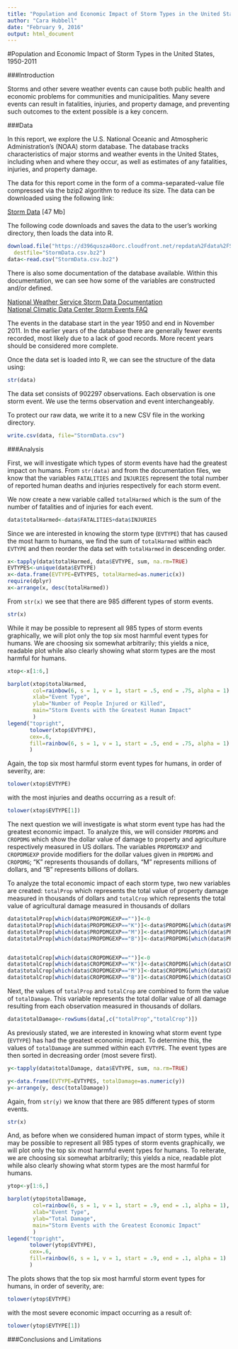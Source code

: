 ```yaml
---
title: "Population and Economic Impact of Storm Types in the United States, 1950-2011"
author: "Cara Hubbell"
date: "February 9, 2016"
output: html_document
---
```


#Population and Economic Impact of Storm Types in the United States, 1950-2011

###Introduction

Storms and other severe weather events can cause both public health and economic problems for communities and municipalities. Many severe events can result in fatalities, injuries, and property damage, and preventing such outcomes to the extent possible is a key concern.

###Data

In this report, we explore the U.S. National Oceanic and Atmospheric Administration's (NOAA) storm database. The database tracks characteristics of major storms and weather events in the United States, including when and where they occur, as well as estimates of any fatalities, injuries, and property damage.

The data for this report come in the form of a comma-separated-value file compressed via the bzip2 algorithm to reduce its size. The data can be downloaded using the following link:

[Storm Data](https://d396qusza40orc.cloudfront.net/repdata%2Fdata%2FStormData.csv.bz2) [47 Mb]

The following code downloads and saves the data to the user's working directory, then loads the data into R.

```r
download.file("https://d396qusza40orc.cloudfront.net/repdata%2Fdata%2FStormData.csv.bz2",
  destfile="StormData.csv.bz2")
data<-read.csv("StormData.csv.bz2")
```

There is also some documentation of the database available. Within this documentation, we can see how some of the variables are constructed and/or defined.

[National Weather Service Storm Data Documentation](https://d396qusza40orc.cloudfront.net/repdata%2Fpeer2_doc%2Fpd01016005curr.pdf)  
[National Climatic Data Center Storm Events FAQ](https://d396qusza40orc.cloudfront.net/repdata%2Fpeer2_doc%2FNCDC%20Storm%20Events-FAQ%20Page.pdf)

The events in the database start in the year 1950 and end in November 2011. In the earlier years of the database there are generally fewer events recorded, most likely due to a lack of good records. More recent years should be considered more complete.

Once the data set is loaded into R, we can see the structure of the data using:

```r
str(data)
```

The data set consists of 902297 observations. Each observation is one storm event. We use the terms observation and event interchangeably.

To protect our raw data, we write it to a new CSV file in the working directory.

```r
write.csv(data, file="StormData.csv")
```

###Analysis 

First, we will investigate which types of storm events have had the greatest impact on humans. From ```str(data)``` and from the documentation files, we know that  the variables ```FATALITIES``` and ```INJURIES``` represent the total number of reported human deaths and injuries respectively for each storm event.

We now create a new variable called ```totalHarmed``` which is the sum of the number of fatalities and of injuries for each event.

```r
data$totalHarmed<-data$FATALITIES+data$INJURIES
```

Since we are interested in knowing the storm type (```EVTYPE```) that has caused the most harm to humans, we find the sum of ```totalHarmed``` within each ```EVTYPE``` and then reorder the data set with ```totalHarmed``` in descending order.

```r
x<-tapply(data$totalHarmed, data$EVTYPE, sum, na.rm=TRUE)
EVTYPES<-unique(data$EVTYPE)
x<-data.frame(EVTYPE=EVTYPES, totalHarmed=as.numeric(x))
require(dplyr)
x<-arrange(x, desc(totalHarmed))
```

From ```str(x)``` we see that there are 985 different types of storm events. 

```r
str(x)
```

While it may be possible to represent all 985 types of storm events graphically, we will plot only the top six most harmful event types for humans. We are choosing six somewhat arbitrarily; this yields a nice, readable plot while also clearly showing what storm types are the most harmful for humans.

```r
xtop<-x[1:6,]

barplot(xtop$totalHarmed, 
        col=rainbow(6, s = 1, v = 1, start = .5, end = .75, alpha = 1),
        xlab="Event Type",
        ylab="Number of People Injured or Killed",
        main="Storm Events with the Greatest Human Impact"
        )
legend("topright",
       tolower(xtop$EVTYPE),
       cex=.6, 
       fill=rainbow(6, s = 1, v = 1, start = .5, end = .75, alpha = 1)
       )
```

Again, the top six most harmful storm event types for humans, in order of severity, are:
```r
tolower(xtop$EVTYPE)
```
with the most injuries and deaths occurring as a result of:
```r
tolower(xtop$EVTYPE[1])
```

The next question we will investigate is what storm event type has had the greatest economic impact. To analyze this, we will consider ```PROPDMG``` and ```CROPDMG``` which show the dollar value of damage to property and agriculture respectively measured in US dollars. The variables ```PROPDMGEXP``` and ```CROPDMGEXP``` provide modifiers for the dollar values given in ```PROPDMG``` and ```CROPDMG```; "K" represents thousands of dollars, "M" represents millions of dollars, and "B" represents billions of dollars. 

To analyze the total economic impact of each storm type, two new variables are created: ```totalProp``` which represents the total value of property damage measured in thousands of dollars and ```totalCrop``` which represents the total value of agricultural damage measured in thousands of dollars

```r
data$totalProp[which(data$PROPDMGEXP=="")]<-0
data$totalProp[which(data$PROPDMGEXP=="K")]<-data$PROPDMG[which(data$PROPDMGEXP=="K")]
data$totalProp[which(data$PROPDMGEXP=="M")]<-data$PROPDMG[which(data$PROPDMGEXP=="M")]*1000
data$totalProp[which(data$PROPDMGEXP=="B")]<-data$PROPDMG[which(data$PROPDMGEXP=="B")]*1000000


data$totalCrop[which(data$CROPDMGEXP=="")]<-0
data$totalCrop[which(data$CROPDMGEXP=="K")]<-data$CROPDMG[which(data$CROPDMGEXP=="K")]
data$totalCrop[which(data$CROPDMGEXP=="M")]<-data$CROPDMG[which(data$CROPDMGEXP=="M")]*1000
data$totalCrop[which(data$CROPDMGEXP=="B")]<-data$CROPDMG[which(data$CROPDMGEXP=="B")]*1000000
```

Next, the values of ```totalProp``` and ```totalCrop``` are combined to form the value of ```totalDamage```. This variable represents the total dollar value of all damage resulting from each observation measured in thousands of dollars.

```r
data$totalDamage<-rowSums(data[,c("totalProp","totalCrop")])
```

As previously stated, we are interested in knowing what storm event type (```EVTYPE```) has had the greatest economic impact. To determine this, the values of ```totalDamage``` are summed within each ```EVTYPE```. The event types are  then sorted in decreasing order (most severe first).

```r
y<-tapply(data$totalDamage, data$EVTYPE, sum, na.rm=TRUE)

y<-data.frame(EVTYPE=EVTYPES, totalDamage=as.numeric(y))
y<-arrange(y, desc(totalDamage))
```

Again, from ```str(y)``` we know that there are 985 different types of storm events. 

```r
str(x)
```

And, as before when we considered human impact of storm types, while it may be possible to represent all 985 types of storm events graphically, we will plot only the top six most harmful event types for humans. To reiterate, we are choosing six somewhat arbitrarily; this yields a nice, readable plot while also clearly showing what storm types are the most harmful for humans.

```r
ytop<-y[1:6,]

barplot(ytop$totalDamage, 
        col=rainbow(6, s = 1, v = 1, start = .9, end = .1, alpha = 1),
        xlab="Event Type",
        ylab="Total Damage",
        main="Storm Events with the Greatest Economic Impact"
        )
legend("topright",
       tolower(ytop$EVTYPE),
       cex=.6, 
       fill=rainbow(6, s = 1, v = 1, start = .9, end = .1, alpha = 1)
       )
```

The plots shows that the top six most harmful storm event types for humans, in order of severity, are:
```r
tolower(ytop$EVTYPE)
```
with the most severe economic impact occurring as a result of:
```r
tolower(ytop$EVTYPE[1])
```

###Conclusions and Limitations

